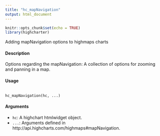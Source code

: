 ```yaml
---
title: "hc_mapNavigation"
output: html_document
---
```


```r
knitr::opts_chunk$set(echo = TRUE)
library(highcharter)
```

Adding mapNavigation options to highmaps charts

#### Description 

Options regarding the mapNavigation: A collection of options for zooming and panning in a map.

#### Usage

<pre><code>
hc_mapNavigation(hc, ...)
</code></pre>

#### Arguments 

* ``hc ``: A highchart htmlwidget object.
* ``...``: Arguments defined in http://api.highcharts.com/highmaps#mapNavigation.
